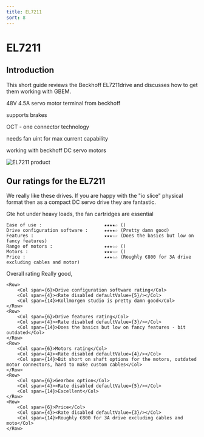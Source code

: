 ```yaml
---
title: EL7211
sort: 8
---
```



# EL7211



## Introduction

This short guide reviews the Beckhoff EL7211drive and discusses how to get them working with GBEM.

48V 4.5A servo motor terminal from beckhoff

supports brakes

OCT - one connector technology

needs fan uint for max current capability

working with beckhoff DC servo motors  








<Image meta={el7211_product_shot} alt="EL7211 product" />




## Our ratings for the EL7211

We really like these drives. If you are happy with the "io slice" physical format then as a compact DC servo drive they are fantastic.

Gte hot under heavy loads, the fan cartridges are essential





````shell
Ease of use :						★★★★☆ ()
Drive configuration software :		★★★★☆ (Pretty damn good)
Features :							★★★☆☆ (Does the basics but low on fancy features)
Range of motors :					★★★☆☆ ()	
Motors :							★★★☆☆ ()
Price :								★★★☆☆ (Roughly €800 for 3A drive excluding cables and motor)
````

<div style={{margin:"20px"}}>
    <Row>
        <Col span={6}>Overall rating</Col>
        <Col span={4}><Rate disabled defaultValue={4}/></Col>
        <Col span={14}>Really good, </Col>
    </Row>

    <Row>
        <Col span={6}>Drive configuration software rating</Col>
        <Col span={4}><Rate disabled defaultValue={5}/></Col>
        <Col span={14}>Kollmorgen studio is pretty damn good</Col>
    </Row>
    <Row>
        <Col span={6}>Drive features rating</Col>
        <Col span={4}><Rate disabled defaultValue={3}/></Col>
        <Col span={14}>Does the basics but low on fancy features - bit outdated</Col>
    </Row>
    <Row>
        <Col span={6}>Motors rating</Col>
        <Col span={4}><Rate disabled defaultValue={4}/></Col>
        <Col span={14}>Bit short on shaft options for the motors, outdated motor connectors, hard to make custom cables</Col>
    </Row>
    <Row>
        <Col span={6}>Gearbox option</Col>
        <Col span={4}><Rate disabled defaultValue={5}/></Col>
        <Col span={14}>Excellent</Col>
    </Row>
    <Row>
        <Col span={6}>Price</Col>
        <Col span={4}><Rate disabled defaultValue={3}/></Col>
        <Col span={14}>Roughly €800 for 3A drive excluding cables and moto</Col>
    </Row>
</div>
